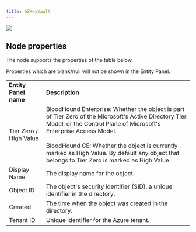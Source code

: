 ```yaml
---
title: AZKeyVault
---
```


<Frame>
  <img src="/assets/18246479746331.png"/>
</Frame>

## Node properties

The node supports the properties of the table below.

<Note>
Properties which are blank/null will not be shown in the Entity Panel.
</Note>

|     |     |
| --- | --- |
| **Entity Panel name** | **Description** |
| Tier Zero / High Value | BloodHound Enterprise: Whether the object is part of Tier Zero of the Microsoft's Active Directory Tier Model, or the Control Plane of Microsoft's Enterprise Access Model.  <br/>  <br/>BloodHound CE: Whether the object is currently marked as High Value. By default any object that belongs to Tier Zero is marked as High Value. |
| Display Name | The display name for the object. |
| Object ID | The object's security identifier (SID), a unique identifier in the directory. |
| Created | The time when the object was created in the directory. |
| Tenant ID | Unique identifier for the Azure tenant. |

